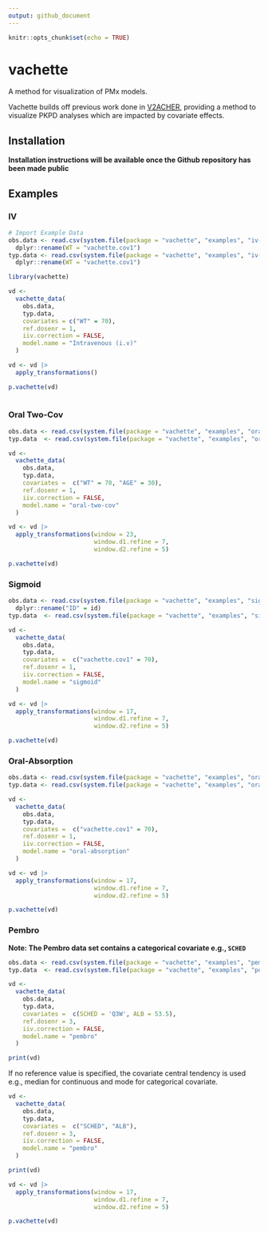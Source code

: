 ```yaml
---
output: github_document
---
```


```r
knitr::opts_chunk$set(echo = TRUE)
```

# vachette
A method for visualization of PMx models.

Vachette builds off previous work done in [V2ACHER](https://ascpt.onlinelibrary.wiley.com/doi/10.1002/psp4.12679), providing a method to visualize PKPD analyses which are impacted by covariate effects.

## Installation

**Installation instructions will be available once the Github repository has been made public**

## Examples

### IV

```r

# Import Example Data
obs.data <- read.csv(system.file(package = "vachette", "examples", "iv-obs.csv")) |> 
  dplyr::rename(WT = "vachette.cov1")
typ.data <- read.csv(system.file(package = "vachette", "examples", "iv-typ.csv")) |> 
  dplyr::rename(WT = "vachette.cov1")

library(vachette)

vd <-
  vachette_data(
    obs.data,
    typ.data,
    covariates = c("WT" = 70),
    ref.dosenr = 1,
    iiv.correction = FALSE,
    model.name = "Intravenous (i.v)"
  )

vd <- vd |>
  apply_transformations()

p.vachette(vd)
  
```

### Oral Two-Cov 

```r
obs.data <- read.csv(system.file(package = "vachette", "examples", "oral-two-cov-obs.csv"))
typ.data  <- read.csv(system.file(package = "vachette", "examples", "oral-two-cov-typ.csv"))

vd <-
  vachette_data(
    obs.data,
    typ.data,
    covariates =  c("WT" = 70, "AGE" = 30),
    ref.dosenr = 1,
    iiv.correction = FALSE,
    model.name = "oral-two-cov"
  )

vd <- vd |>
  apply_transformations(window = 23,
                        window.d1.refine = 7,
                        window.d2.refine = 5)

p.vachette(vd)

```

### Sigmoid

```r
obs.data <- read.csv(system.file(package = "vachette", "examples", "sigmoid-obs.csv")) |>
  dplyr::rename("ID" = id)
typ.data  <- read.csv(system.file(package = "vachette", "examples", "sigmoid-typ.csv"))

vd <-
  vachette_data(
    obs.data,
    typ.data,
    covariates =  c("vachette.cov1" = 70),
    ref.dosenr = 1,
    iiv.correction = FALSE,
    model.name = "sigmoid"
  )

vd <- vd |>
  apply_transformations(window = 17,
                        window.d1.refine = 7,
                        window.d2.refine = 5)

p.vachette(vd)


```


### Oral-Absorption

```r
obs.data <- read.csv(system.file(package = "vachette", "examples", "oral-absorption-obs.csv"))
typ.data <- read.csv(system.file(package = "vachette", "examples", "oral-absorption-typ.csv"))

vd <-
  vachette_data(
    obs.data,
    typ.data,
    covariates =  c("vachette.cov1" = 70),
    ref.dosenr = 1,
    iiv.correction = FALSE,
    model.name = "oral-absorption"
  )

vd <- vd |>
  apply_transformations(window = 17,
                        window.d1.refine = 7,
                        window.d2.refine = 5)

p.vachette(vd)

```


### Pembro

**Note: The Pembro data set contains a categorical covariate e.g., `SCHED`**

```r
obs.data <- read.csv(system.file(package = "vachette", "examples", "pembro-obs.csv"))
typ.data  <- read.csv(system.file(package = "vachette", "examples", "pembro-typ.csv"))

vd <-
  vachette_data(
    obs.data,
    typ.data,
    covariates =  c(SCHED = 'Q3W', ALB = 53.5),
    ref.dosenr = 3,
    iiv.correction = FALSE,
    model.name = "pembro"
  )

print(vd)

```

If no reference value is specified, the covariate central tendency is used e.g., median for continuous and mode for categorical covariate.

```r
vd <-
  vachette_data(
    obs.data,
    typ.data,
    covariates =  c("SCHED", "ALB"),
    ref.dosenr = 3,
    iiv.correction = FALSE,
    model.name = "pembro"
  )

print(vd)

```

```r
vd <- vd |>
  apply_transformations(window = 17,
                        window.d1.refine = 7,
                        window.d2.refine = 5)

p.vachette(vd)
```
